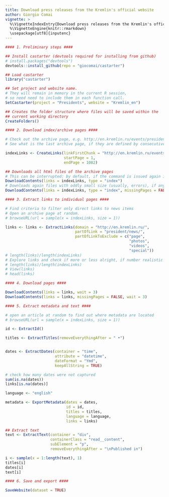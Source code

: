 ```yaml
---
title: Download press releases from the Kremlin's official website
author: Giorgio Comai
vignette: >
  %\VignetteIndexEntry{Download press releases from the Kremlin's official website}
  %\VignetteEngine{knitr::rmarkdown}
  \usepackage[utf8]{inputenc}
---
```


```r
#### 1. Preliminary steps ####

## Install castarter (devtools required for installing from github)
# install.packages("devtools")
devtools::install_github(repo = "giocomai/castarter")

## Load castarter
library("castarter")

## Set project and website name.
# They will remain in memory in the current R session,
# so need need to include them in each function call.
SetCastarter(project = "Presidents", website = "Kremlin_en")

## Creates the folder structure where files will be saved within the
## current working directory
CreateFolders()

#### 2. Download index/archive pages ####

# Check out the archive page, e.g. http://en.kremlin.ru/events/president/news/
# See what is the last archive page, if they are defined by consecutive numbers

indexLinks <- CreateLinks(linkFirstChunk = "http://en.kremlin.ru/events/president/news/page/",
                          startPage = 1,
                          endPage = 1082)

## Downloads all html files of the archive pages
# This can be interrupted: by default, if the command is issued again it will download only missing pages (i.e. pages that have not been downloaded previously)
DownloadContents(links = indexLinks, type = "index")
# Downloads again files with oddly small size (usually, errors), if any.
DownloadContents(links = indexLinks, type = "index", missingPages = FALSE)

#### 3. Extract links to individual pages ####

# Find criteria to filter only direct links to news items
# Open an archive page at random.
# browseURL(url = sample(x = indexLinks, size = 1))

links <- links <- ExtractLinks(domain = "http://en.kremlin.ru/",
                               partOfLink = "president/news/",
                               partOfLinkToExclude = c("page",
                                                       "photos",
                                                       "videos",
                                                       "special"))
# length(links)/length(indexLinks)
# Explore links and check if more or less alright, if number realistic
# length(links)/length(indexLinks)
# View(links)
# head(links)

#### 4. Download pages ####

DownloadContents(links = links, wait = 3)
DownloadContents(links = links, missingPages = FALSE, wait = 3)

#### 5. Extract metadata and text ####

# open an article at random to find out where metadata are located
# browseURL(url = sample(x = indexLinks, size = 1))

id <- ExtractId()

titles <- ExtractTitles(removeEverythingAfter = " •")


dates <- ExtractDates(container = "time",
                      attribute = "datetime",
                      dateFormat = "Ymd",
                      keepAllString = TRUE)

# check how many dates were not captured
sum(is.na(dates))
links[is.na(dates)]

language <- "english"

metadata <- ExportMetadata(dates = dates,
                           id = id,
                           titles = titles,
                           language = language,
                           links = links)

## Extract text
text <- ExtractText(container = "div",
                    containerClass = "read__content",
                    subElement = "p",
                    removeEverythingAfter = "\nPublished in")

i <- sample(x = 1:length(text), 1)
titles[i]
dates[i]
text[i]

#### 6. Save and export ####

SaveWebsite(dataset = TRUE)
```


